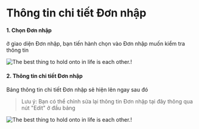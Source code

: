 # Thông tin chi tiết Đơn nhập

#### 1. Chọn Đơn nhập

ở giao diện Đơn nhập, bạn tiến hành chọn vào Đơn nhập muốn kiểm tra thông tin

![The best thing to hold onto in life is each other.!](https://raw.githubusercontent.com/tuan2099/Images/main/Screenshot_7.png)

#### 2. Thông tin chi tiết Đơn nhập

Bảng thông tin chi tiết Đơn nhập sẽ hiện lên ngay sau đó

> Lưu ý: Bạn có thể chỉnh sửa lại thông tin Đơn nhập tại đây thông qua nút "Edit" ở đầu bảng

![The best thing to hold onto in life is each other.!](https://raw.githubusercontent.com/tuan2099/Images/main/Screenshot_60.png)
